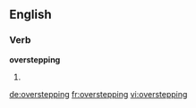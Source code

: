 ==English==

===Verb===
'''overstepping'''

# {{present participle of|overstep}}

[[de:overstepping]]
[[fr:overstepping]]
[[vi:overstepping]]